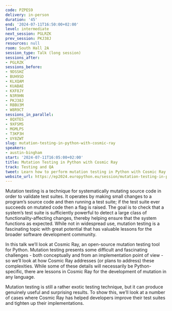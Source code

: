 ```yaml
---
code: PZPES9
delivery: in-person
duration: '45'
end: '2024-07-11T16:50:00+02:00'
level: intermediate
next_session: PGLRZK
prev_session: PKJ38J
resources: null
room: South Hall 2A
session_type: Talk (long session)
sessions_after:
- PGLRZK
sessions_before:
- 9DSSHZ
- BUH9SD
- KLXQAM
- KUABAE
- KXF8JY
- N3R9HN
- PKJ38J
- RBBU3M
- W8R9CT
sessions_in_parallel:
- 8QXTES
- 9XFSMS
- MGMLPS
- T3KP3H
- UY8ZWT
slug: mutation-testing-in-python-with-cosmic-ray
speakers:
- austin-bingham
start: '2024-07-11T16:05:00+02:00'
title: Mutation Testing in Python with Cosmic Ray
track: Testing and QA
tweet: Learn how to perform mutation testing in Python with Cosmic Ray.
website_url: https://ep2024.europython.eu/session/mutation-testing-in-python-with-cosmic-ray
---
```


Mutation testing is a technique for systematically mutating source code in order to validate test suites. It operates by making small changes to a program’s source code and then running a test suite; if the test suite ever succeeds on mutated code then a flag is raised. The goal is to check that a system’s test suite is sufficiently powerful to detect a large class of functionality-affecting changes, thereby helping ensure that the system functions as expected. While not in widespread use, mutation testing is a fascinating topic with great potential that has valuable lessons for the broader software development community.

In this talk we’ll look at Cosmic Ray, an open-source mutation testing tool for Python. Mutation testing presents some difficult and fascinating challenges - both conceptually and from an implementation point of view - so we’ll look at how Cosmic Ray addresses (or plans to address) these complexities. While some of these details will necessarily be Python-specific, there are lessons in Cosmic Ray for the development of mutation in any language.

Mutation testing is still a rather exotic testing technique, but it can produce genuinely useful and surprising results. To show this, we’ll look at a number of cases where Cosmic Ray has helped developers improve their test suites and tighten up their implementations.
